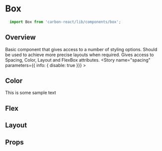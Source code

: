 
<Meta title="Design System/Box" />

# Box

```javascript
  import Box from 'carbon-react/lib/components/box';
```

## Overview
Basic component that gives access to a number of styling options. Should be used to achieve more precise layouts when required. Gives access to Spacing, Color, Layout and FlexBox attributes.
<Preview>
  <Story name="spacing" parameters={{ info: { disable: true }}} >
    <Box m={3} p={3} bg="secondary">
      <Box height="100px" bg="primary"></Box>
    </Box>
  </Story>
</Preview>

## Color
<Preview>
  <Story name="color" parameters={{ info: { disable: true }}} >
    <Box m={3} p={3} bg="secondary">
      <Box width="100px" height="100px" bg="primary" color="yellow">
        This is some sample text
      </Box>
    </Box>
  </Story>
</Preview>

## Flex
<Preview>
  <Story name="flex" parameters={{ info: { disable: true }}} >
    <div>
      <Box display='flex' flexDirection="row" justifyContent="space-between" alignItems='stretch'm="5px">
        <Box width="100px" height="100px" bg="primary"></Box>
        <Box width="100px" height="100px" bg="primary"></Box>
        <Box width="100px" height="100px" bg="primary"></Box>
      </Box>
      <Box display='flex' flexDirection="column" justifyContent="space-between" alignItems='stretch' height="400px" m="5px">
        <Box width="100px" height="100px" bg="primary"></Box>
        <Box width="100px" height="100px" bg="primary"></Box>
        <Box width="100px" height="100px" bg="primary"></Box>
      </Box>
    </div>
  </Story>
</Preview>

## Layout
<Preview>
  <Story name="layout" parameters={{ info: { disable: true }}} >
    <Box display='block' size="150px" overflow="hidden">
      <Box width="100px" height="100px" bg="primary" display="inline-block" m="5px"></Box>
      <Box width="100px" height="100px" bg="primary" display="inline-block" m="5px"></Box>
      <Box width="100px" height="100px" bg="primary" display="inline-block" m="5px"></Box>
    </Box>
  </Story>
</Preview>

## Props

<StyledSystemProps
  spacing
  color
  flexBox
  layout
/>